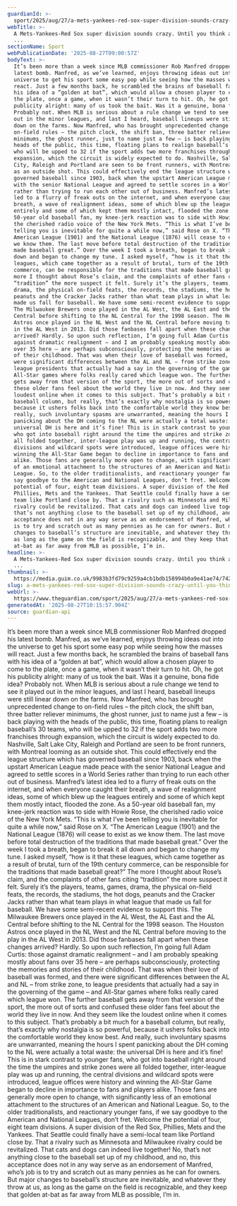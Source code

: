 ```yaml
---
guardianId: >-
  sport/2025/aug/27/a-mets-yankees-red-sox-super-division-sounds-crazy-until-you-think-about-it
webTitle: >-
  A Mets-Yankees-Red Sox super division sounds crazy. Until you think about it
  ...
sectionName: Sport
webPublicationDate: '2025-08-27T09:00:57Z'
bodyText: >-
  It’s been more than a week since MLB commissioner Rob Manfred dropped his
  latest bomb. Manfred, as we’ve learned, enjoys throwing ideas out into the
  universe to get his sport some easy pop while seeing how the masses will
  react. Just a few months back, he scrambled the brains of baseball fans with
  his idea of a “golden at bat”, which would allow a chosen player to come to
  the plate, once a game, when it wasn’t their turn to hit. Oh, he got his
  publicity alright: many of us took the bait. Was it a genuine, bona fide idea?
  Probably not. When MLB is serious about a rule change we tend to see it played
  out in the minor leagues, and last I heard, baseball lineups were still linear
  down on the farms. Now Manfred, who has brought unprecedented change to
  on-field rules – the pitch clock, the shift ban, three batter reliever
  minimums, the ghost runner, just to name just a few – is back playing with the
  heads of the public, this time, floating plans to realign baseball’s 30 teams,
  who will be upped to 32 if the sport adds two more franchises through
  expansion, which the circuit is widely expected to do. Nashville, Salt Lake
  City, Raleigh and Portland are seen to be front runners, with Montreal looming
  as an outside shot. This could effectively end the league structure which has
  governed baseball since 1903, back when the upstart American League made peace
  with the senior National League and agreed to settle scores in a World Series
  rather than trying to run each other out of business. Manfred’s latest idea
  led to a flurry of freak outs on the internet, and when everyone caught their
  breath, a wave of realignment ideas, some of which blew up the leagues
  entirely and some of which kept them mostly intact, flooded the zone. As a
  50-year old baseball fan, my knee-jerk reaction was to side with Howie Rose,
  the cherished radio voice of the New York Mets. “This is what I’ve been
  telling you is inevitable for quite a while now,” said Rose on X. “The
  American League (1901) and the National League (1876) will cease to exist as
  we know them. The last move before total destruction of the traditions that
  made baseball great.” Over the week I took a breath, began to break it all
  down and began to change my tune. I asked myself, “how is it that these
  leagues, which came together as a result of brutal, turn of the 19th century
  commerce, can be responsible for the traditions that made baseball great?” The
  more I thought about Rose’s claim, and the complaints of other fans citing
  “tradition” the more suspect it felt. Surely it’s the players, teams, games,
  drama, the physical on-field feats, the records, the stadiums, the hot dogs,
  peanuts and the Cracker Jacks rather than what team plays in what league that
  made us fall for baseball. We have some semi-recent evidence to support this.
  The Milwaukee Brewers once played in the AL West, the AL East and the AL
  Central before shifting to the NL Central for the 1998 season. The Houston
  Astros once played in the NL West and the NL Central before moving to the play
  in the AL West in 2013. Did those fanbases fall apart when these changes
  arrived? Hardly. So upon such reflection, I’m going full Adam Curtis: those
  against dramatic realignment – and I am probably speaking mostly about fans
  over 35 here – are perhaps subconsciously, protecting the memories and stories
  of their childhood. That was when their love of baseball was formed, and there
  were significant differences between the AL and NL – from strike zone, to
  league presidents that actually had a say in the governing of the game – and
  All-Star games where folks really cared which league won. The further baseball
  gets away from that version of the sport, the more out of sorts and confused
  these older fans feel about the world they live in now. And they seem like the
  loudest online when it comes to this subject. That’s probably a bit much for a
  baseball column, but really, that’s exactly why nostalgia is so powerful,
  because it ushers folks back into the comfortable world they know best. And
  really, such involuntary spasms are unwarranted, meaning the hours I spent
  panicking about the DH coming to the NL were actually a total waste: the
  universal DH is here and it’s fine! This is in stark contrast to younger fans,
  who got into baseball right around the time the umpires and strike zones were
  all folded together, inter-league play was up and running, the central
  divisions and wildcard spots were introduced, league offices were history and
  winning the All-Star Game began to decline in importance to fans and players
  alike. Those fans are generally more open to change, with significantly less
  of an emotional attachment to the structures of an American and National
  League. So, to the older traditionalists, and reactionary younger fans, if we
  say goodbye to the American and National Leagues, don’t fret. Welcome the
  potential of four, eight team divisions. A super division of the Red Sox,
  Phillies, Mets and the Yankees. That Seattle could finally have a semi-local
  team like Portland close by. That a rivalry such as Minnesota and Milwaukee
  rivalry could be revitalized. That cats and dogs can indeed live together! No,
  that’s not anything close to the baseball set up of my childhood, and no, this
  acceptance does not in any way serve as an endorsement of Manfred, who’s job
  is to try and scratch out as many pennies as he can for owners. But major
  changes to baseball’s structure are inevitable, and whatever they throw at us,
  as long as the game on the field is recognizable, and they keep that golden
  at-bat as far away from MLB as possible, I’m in.
headline: >-
  A Mets-Yankees-Red Sox super division sounds crazy. Until you think about it
  ...
thumbnail: >-
  https://media.guim.co.uk/9983b3fd79c9259a4cb1bdb158994b0a9e41ae74/742_0_4103_3283/500.jpg
slug: a-mets-yankees-red-sox-super-division-sounds-crazy-until-you-think-about-it
webUrl: >-
  https://www.theguardian.com/sport/2025/aug/27/a-mets-yankees-red-sox-super-division-sounds-crazy-until-you-think-about-it
generatedAt: '2025-08-27T10:15:57.904Z'
source: guardian-api
---
```

It’s been more than a week since MLB commissioner Rob Manfred dropped his latest bomb. Manfred, as we’ve learned, enjoys throwing ideas out into the universe to get his sport some easy pop while seeing how the masses will react. Just a few months back, he scrambled the brains of baseball fans with his idea of a “golden at bat”, which would allow a chosen player to come to the plate, once a game, when it wasn’t their turn to hit. Oh, he got his publicity alright: many of us took the bait. Was it a genuine, bona fide idea? Probably not. When MLB is serious about a rule change we tend to see it played out in the minor leagues, and last I heard, baseball lineups were still linear down on the farms. Now Manfred, who has brought unprecedented change to on-field rules – the pitch clock, the shift ban, three batter reliever minimums, the ghost runner, just to name just a few – is back playing with the heads of the public, this time, floating plans to realign baseball’s 30 teams, who will be upped to 32 if the sport adds two more franchises through expansion, which the circuit is widely expected to do. Nashville, Salt Lake City, Raleigh and Portland are seen to be front runners, with Montreal looming as an outside shot. This could effectively end the league structure which has governed baseball since 1903, back when the upstart American League made peace with the senior National League and agreed to settle scores in a World Series rather than trying to run each other out of business. Manfred’s latest idea led to a flurry of freak outs on the internet, and when everyone caught their breath, a wave of realignment ideas, some of which blew up the leagues entirely and some of which kept them mostly intact, flooded the zone. As a 50-year old baseball fan, my knee-jerk reaction was to side with Howie Rose, the cherished radio voice of the New York Mets. “This is what I’ve been telling you is inevitable for quite a while now,” said Rose on X. “The American League (1901) and the National League (1876) will cease to exist as we know them. The last move before total destruction of the traditions that made baseball great.” Over the week I took a breath, began to break it all down and began to change my tune. I asked myself, “how is it that these leagues, which came together as a result of brutal, turn of the 19th century commerce, can be responsible for the traditions that made baseball great?” The more I thought about Rose’s claim, and the complaints of other fans citing “tradition” the more suspect it felt. Surely it’s the players, teams, games, drama, the physical on-field feats, the records, the stadiums, the hot dogs, peanuts and the Cracker Jacks rather than what team plays in what league that made us fall for baseball. We have some semi-recent evidence to support this. The Milwaukee Brewers once played in the AL West, the AL East and the AL Central before shifting to the NL Central for the 1998 season. The Houston Astros once played in the NL West and the NL Central before moving to the play in the AL West in 2013. Did those fanbases fall apart when these changes arrived? Hardly. So upon such reflection, I’m going full Adam Curtis: those against dramatic realignment – and I am probably speaking mostly about fans over 35 here – are perhaps subconsciously, protecting the memories and stories of their childhood. That was when their love of baseball was formed, and there were significant differences between the AL and NL – from strike zone, to league presidents that actually had a say in the governing of the game – and All-Star games where folks really cared which league won. The further baseball gets away from that version of the sport, the more out of sorts and confused these older fans feel about the world they live in now. And they seem like the loudest online when it comes to this subject. That’s probably a bit much for a baseball column, but really, that’s exactly why nostalgia is so powerful, because it ushers folks back into the comfortable world they know best. And really, such involuntary spasms are unwarranted, meaning the hours I spent panicking about the DH coming to the NL were actually a total waste: the universal DH is here and it’s fine! This is in stark contrast to younger fans, who got into baseball right around the time the umpires and strike zones were all folded together, inter-league play was up and running, the central divisions and wildcard spots were introduced, league offices were history and winning the All-Star Game began to decline in importance to fans and players alike. Those fans are generally more open to change, with significantly less of an emotional attachment to the structures of an American and National League. So, to the older traditionalists, and reactionary younger fans, if we say goodbye to the American and National Leagues, don’t fret. Welcome the potential of four, eight team divisions. A super division of the Red Sox, Phillies, Mets and the Yankees. That Seattle could finally have a semi-local team like Portland close by. That a rivalry such as Minnesota and Milwaukee rivalry could be revitalized. That cats and dogs can indeed live together! No, that’s not anything close to the baseball set up of my childhood, and no, this acceptance does not in any way serve as an endorsement of Manfred, who’s job is to try and scratch out as many pennies as he can for owners. But major changes to baseball’s structure are inevitable, and whatever they throw at us, as long as the game on the field is recognizable, and they keep that golden at-bat as far away from MLB as possible, I’m in.
